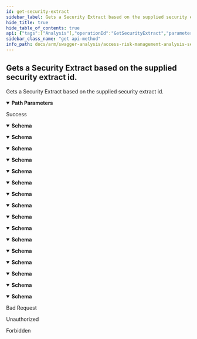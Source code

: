 ```yaml
---
id: get-security-extract
sidebar_label: Gets a Security Extract based on the supplied security extract id.
hide_title: true
hide_table_of_contents: true
api: {"tags":["Analysis"],"operationId":"GetSecurityExtract","parameters":[{"name":"securityExtractId","in":"path","description":"The unique identifier of the security extract.","required":true,"schema":{"type":"integer","format":"int32","minimum":1,"maximum":2147483647}}],"responses":{"200":{"description":"Success","content":{"application/json;odata.metadata=minimal;odata.streaming=true":{"schema":{"description":"Represents the model for extract.","type":"object","properties":{"id":{"format":"int32","description":"Identifier of the extract.","type":"integer"},"systemId":{"format":"int32","description":"Identifier of related system.","type":"integer"},"name":{"description":"Name of the extract.","type":"string"},"createdTimestampUtc":{"format":"date-time","description":"Created date of extract.","type":"string"},"type":{"enum":["undefined","sap","successFactors","ariba","concur","uConnect"],"type":"string"},"isExtractComplete":{"description":"Determines if extract is complete.","type":"boolean"}}}},"application/json;odata.metadata=minimal;odata.streaming=false":{"schema":{"description":"Represents the model for extract.","type":"object","properties":{"id":{"format":"int32","description":"Identifier of the extract.","type":"integer"},"systemId":{"format":"int32","description":"Identifier of related system.","type":"integer"},"name":{"description":"Name of the extract.","type":"string"},"createdTimestampUtc":{"format":"date-time","description":"Created date of extract.","type":"string"},"type":{"enum":["undefined","sap","successFactors","ariba","concur","uConnect"],"type":"string"},"isExtractComplete":{"description":"Determines if extract is complete.","type":"boolean"}}}},"application/json;odata.metadata=minimal":{"schema":{"description":"Represents the model for extract.","type":"object","properties":{"id":{"format":"int32","description":"Identifier of the extract.","type":"integer"},"systemId":{"format":"int32","description":"Identifier of related system.","type":"integer"},"name":{"description":"Name of the extract.","type":"string"},"createdTimestampUtc":{"format":"date-time","description":"Created date of extract.","type":"string"},"type":{"enum":["undefined","sap","successFactors","ariba","concur","uConnect"],"type":"string"},"isExtractComplete":{"description":"Determines if extract is complete.","type":"boolean"}}}},"application/json;odata.metadata=full;odata.streaming=true":{"schema":{"description":"Represents the model for extract.","type":"object","properties":{"id":{"format":"int32","description":"Identifier of the extract.","type":"integer"},"systemId":{"format":"int32","description":"Identifier of related system.","type":"integer"},"name":{"description":"Name of the extract.","type":"string"},"createdTimestampUtc":{"format":"date-time","description":"Created date of extract.","type":"string"},"type":{"enum":["undefined","sap","successFactors","ariba","concur","uConnect"],"type":"string"},"isExtractComplete":{"description":"Determines if extract is complete.","type":"boolean"}}}},"application/json;odata.metadata=full;odata.streaming=false":{"schema":{"description":"Represents the model for extract.","type":"object","properties":{"id":{"format":"int32","description":"Identifier of the extract.","type":"integer"},"systemId":{"format":"int32","description":"Identifier of related system.","type":"integer"},"name":{"description":"Name of the extract.","type":"string"},"createdTimestampUtc":{"format":"date-time","description":"Created date of extract.","type":"string"},"type":{"enum":["undefined","sap","successFactors","ariba","concur","uConnect"],"type":"string"},"isExtractComplete":{"description":"Determines if extract is complete.","type":"boolean"}}}},"application/json;odata.metadata=full":{"schema":{"description":"Represents the model for extract.","type":"object","properties":{"id":{"format":"int32","description":"Identifier of the extract.","type":"integer"},"systemId":{"format":"int32","description":"Identifier of related system.","type":"integer"},"name":{"description":"Name of the extract.","type":"string"},"createdTimestampUtc":{"format":"date-time","description":"Created date of extract.","type":"string"},"type":{"enum":["undefined","sap","successFactors","ariba","concur","uConnect"],"type":"string"},"isExtractComplete":{"description":"Determines if extract is complete.","type":"boolean"}}}},"application/json;odata.metadata=none;odata.streaming=true":{"schema":{"description":"Represents the model for extract.","type":"object","properties":{"id":{"format":"int32","description":"Identifier of the extract.","type":"integer"},"systemId":{"format":"int32","description":"Identifier of related system.","type":"integer"},"name":{"description":"Name of the extract.","type":"string"},"createdTimestampUtc":{"format":"date-time","description":"Created date of extract.","type":"string"},"type":{"enum":["undefined","sap","successFactors","ariba","concur","uConnect"],"type":"string"},"isExtractComplete":{"description":"Determines if extract is complete.","type":"boolean"}}}},"application/json;odata.metadata=none;odata.streaming=false":{"schema":{"description":"Represents the model for extract.","type":"object","properties":{"id":{"format":"int32","description":"Identifier of the extract.","type":"integer"},"systemId":{"format":"int32","description":"Identifier of related system.","type":"integer"},"name":{"description":"Name of the extract.","type":"string"},"createdTimestampUtc":{"format":"date-time","description":"Created date of extract.","type":"string"},"type":{"enum":["undefined","sap","successFactors","ariba","concur","uConnect"],"type":"string"},"isExtractComplete":{"description":"Determines if extract is complete.","type":"boolean"}}}},"application/json;odata.metadata=none":{"schema":{"description":"Represents the model for extract.","type":"object","properties":{"id":{"format":"int32","description":"Identifier of the extract.","type":"integer"},"systemId":{"format":"int32","description":"Identifier of related system.","type":"integer"},"name":{"description":"Name of the extract.","type":"string"},"createdTimestampUtc":{"format":"date-time","description":"Created date of extract.","type":"string"},"type":{"enum":["undefined","sap","successFactors","ariba","concur","uConnect"],"type":"string"},"isExtractComplete":{"description":"Determines if extract is complete.","type":"boolean"}}}},"application/json;odata.streaming=true":{"schema":{"description":"Represents the model for extract.","type":"object","properties":{"id":{"format":"int32","description":"Identifier of the extract.","type":"integer"},"systemId":{"format":"int32","description":"Identifier of related system.","type":"integer"},"name":{"description":"Name of the extract.","type":"string"},"createdTimestampUtc":{"format":"date-time","description":"Created date of extract.","type":"string"},"type":{"enum":["undefined","sap","successFactors","ariba","concur","uConnect"],"type":"string"},"isExtractComplete":{"description":"Determines if extract is complete.","type":"boolean"}}}},"application/json;odata.streaming=false":{"schema":{"description":"Represents the model for extract.","type":"object","properties":{"id":{"format":"int32","description":"Identifier of the extract.","type":"integer"},"systemId":{"format":"int32","description":"Identifier of related system.","type":"integer"},"name":{"description":"Name of the extract.","type":"string"},"createdTimestampUtc":{"format":"date-time","description":"Created date of extract.","type":"string"},"type":{"enum":["undefined","sap","successFactors","ariba","concur","uConnect"],"type":"string"},"isExtractComplete":{"description":"Determines if extract is complete.","type":"boolean"}}}},"application/json":{"schema":{"description":"Represents the model for extract.","type":"object","properties":{"id":{"format":"int32","description":"Identifier of the extract.","type":"integer"},"systemId":{"format":"int32","description":"Identifier of related system.","type":"integer"},"name":{"description":"Name of the extract.","type":"string"},"createdTimestampUtc":{"format":"date-time","description":"Created date of extract.","type":"string"},"type":{"enum":["undefined","sap","successFactors","ariba","concur","uConnect"],"type":"string"},"isExtractComplete":{"description":"Determines if extract is complete.","type":"boolean"}}}},"application/xml":{"schema":{"description":"Represents the model for extract.","type":"object","properties":{"id":{"format":"int32","description":"Identifier of the extract.","type":"integer"},"systemId":{"format":"int32","description":"Identifier of related system.","type":"integer"},"name":{"description":"Name of the extract.","type":"string"},"createdTimestampUtc":{"format":"date-time","description":"Created date of extract.","type":"string"},"type":{"enum":["undefined","sap","successFactors","ariba","concur","uConnect"],"type":"string"},"isExtractComplete":{"description":"Determines if extract is complete.","type":"boolean"}}}},"application/prs.odatatestxx-odata":{"schema":{"description":"Represents the model for extract.","type":"object","properties":{"id":{"format":"int32","description":"Identifier of the extract.","type":"integer"},"systemId":{"format":"int32","description":"Identifier of related system.","type":"integer"},"name":{"description":"Name of the extract.","type":"string"},"createdTimestampUtc":{"format":"date-time","description":"Created date of extract.","type":"string"},"type":{"enum":["undefined","sap","successFactors","ariba","concur","uConnect"],"type":"string"},"isExtractComplete":{"description":"Determines if extract is complete.","type":"boolean"}}}},"text/plain":{"schema":{"description":"Represents the model for extract.","type":"object","properties":{"id":{"format":"int32","description":"Identifier of the extract.","type":"integer"},"systemId":{"format":"int32","description":"Identifier of related system.","type":"integer"},"name":{"description":"Name of the extract.","type":"string"},"createdTimestampUtc":{"format":"date-time","description":"Created date of extract.","type":"string"},"type":{"enum":["undefined","sap","successFactors","ariba","concur","uConnect"],"type":"string"},"isExtractComplete":{"description":"Determines if extract is complete.","type":"boolean"}}}},"text/json":{"schema":{"description":"Represents the model for extract.","type":"object","properties":{"id":{"format":"int32","description":"Identifier of the extract.","type":"integer"},"systemId":{"format":"int32","description":"Identifier of related system.","type":"integer"},"name":{"description":"Name of the extract.","type":"string"},"createdTimestampUtc":{"format":"date-time","description":"Created date of extract.","type":"string"},"type":{"enum":["undefined","sap","successFactors","ariba","concur","uConnect"],"type":"string"},"isExtractComplete":{"description":"Determines if extract is complete.","type":"boolean"}}}}}},"400":{"description":"Bad Request"},"401":{"description":"Unauthorized"},"403":{"description":"Forbidden"}},"description":"Gets a Security Extract based on the supplied security extract id.","method":"get","path":"/api/analysis/extract/{securityExtractId}","info":{"version":"v1","title":"Access Risk Management Analysis Services"},"postman":{"name":"Gets a Security Extract based on the supplied security extract id.","description":{"type":"text/plain"},"url":{"path":["api","analysis","extract",":securityExtractId"],"host":["{{baseUrl}}"],"query":[],"variable":[{"disabled":false,"description":{"content":"(Required) The unique identifier of the security extract.","type":"text/plain"},"type":"any","value":"","key":"securityExtractId"}]},"header":[{"key":"Accept","value":"application/json;odata.metadata=minimal;odata.streaming=true"}],"method":"GET"}}
sidebar_class_name: "get api-method"
info_path: docs/arm/swagger-analysis/access-risk-management-analysis-services
---
```



## Gets a Security Extract based on the supplied security extract id.



Gets a Security Extract based on the supplied security extract id.

<details style={{"marginBottom":"1rem"}} data-collapsed={false} open={true}><summary style={{}}><strong>Path Parameters</strong></summary><div><ul><ParamsItem className={"paramsItem"} param={{"name":"securityExtractId","in":"path","description":"The unique identifier of the security extract.","required":true,"schema":{"type":"integer","format":"int32","minimum":1,"maximum":2147483647}}}></ParamsItem></ul></div></details><div><ApiTabs><TabItem label={"200"} value={"200"}><div>

Success

</div><div><MimeTabs groupId={"mime-type"}><TabItem label={"application/json;odata.metadata=minimal;odata.streaming=true"} value={"application/json;odata.metadata=minimal;odata.streaming=true"}><SchemaTabs groupId={"schema-tabs"}><TabItem label={"Schema"} value={"Schema"}><details style={{}} data-collapsed={false} open={true}><summary style={{"textAlign":"left"}}><strong>Schema</strong></summary><div style={{"textAlign":"left","marginLeft":"1rem"}}></div><ul style={{"marginLeft":"1rem"}}><SchemaItem collapsible={false} name={"id"} required={false} schemaDescription={"Identifier of the extract."} schemaName={"int32"} qualifierMessage={undefined} defaultValue={undefined}></SchemaItem><SchemaItem collapsible={false} name={"systemId"} required={false} schemaDescription={"Identifier of related system."} schemaName={"int32"} qualifierMessage={undefined} defaultValue={undefined}></SchemaItem><SchemaItem collapsible={false} name={"name"} required={false} schemaDescription={"Name of the extract."} schemaName={"string"} qualifierMessage={undefined} defaultValue={undefined}></SchemaItem><SchemaItem collapsible={false} name={"createdTimestampUtc"} required={false} schemaDescription={"Created date of extract."} schemaName={"date-time"} qualifierMessage={undefined} defaultValue={undefined}></SchemaItem><SchemaItem collapsible={false} name={"type"} required={false} schemaDescription={undefined} schemaName={"string"} qualifierMessage={"**Possible values:** [`undefined`, `sap`, `successFactors`, `ariba`, `concur`, `uConnect`]"} defaultValue={undefined}></SchemaItem><SchemaItem collapsible={false} name={"isExtractComplete"} required={false} schemaDescription={"Determines if extract is complete."} schemaName={"boolean"} qualifierMessage={undefined} defaultValue={undefined}></SchemaItem></ul></details></TabItem></SchemaTabs></TabItem><TabItem label={"application/json;odata.metadata=minimal;odata.streaming=false"} value={"application/json;odata.metadata=minimal;odata.streaming=false"}><SchemaTabs groupId={"schema-tabs"}><TabItem label={"Schema"} value={"Schema"}><details style={{}} data-collapsed={false} open={true}><summary style={{"textAlign":"left"}}><strong>Schema</strong></summary><div style={{"textAlign":"left","marginLeft":"1rem"}}></div><ul style={{"marginLeft":"1rem"}}><SchemaItem collapsible={false} name={"id"} required={false} schemaDescription={"Identifier of the extract."} schemaName={"int32"} qualifierMessage={undefined} defaultValue={undefined}></SchemaItem><SchemaItem collapsible={false} name={"systemId"} required={false} schemaDescription={"Identifier of related system."} schemaName={"int32"} qualifierMessage={undefined} defaultValue={undefined}></SchemaItem><SchemaItem collapsible={false} name={"name"} required={false} schemaDescription={"Name of the extract."} schemaName={"string"} qualifierMessage={undefined} defaultValue={undefined}></SchemaItem><SchemaItem collapsible={false} name={"createdTimestampUtc"} required={false} schemaDescription={"Created date of extract."} schemaName={"date-time"} qualifierMessage={undefined} defaultValue={undefined}></SchemaItem><SchemaItem collapsible={false} name={"type"} required={false} schemaDescription={undefined} schemaName={"string"} qualifierMessage={"**Possible values:** [`undefined`, `sap`, `successFactors`, `ariba`, `concur`, `uConnect`]"} defaultValue={undefined}></SchemaItem><SchemaItem collapsible={false} name={"isExtractComplete"} required={false} schemaDescription={"Determines if extract is complete."} schemaName={"boolean"} qualifierMessage={undefined} defaultValue={undefined}></SchemaItem></ul></details></TabItem></SchemaTabs></TabItem><TabItem label={"application/json;odata.metadata=minimal"} value={"application/json;odata.metadata=minimal"}><SchemaTabs groupId={"schema-tabs"}><TabItem label={"Schema"} value={"Schema"}><details style={{}} data-collapsed={false} open={true}><summary style={{"textAlign":"left"}}><strong>Schema</strong></summary><div style={{"textAlign":"left","marginLeft":"1rem"}}></div><ul style={{"marginLeft":"1rem"}}><SchemaItem collapsible={false} name={"id"} required={false} schemaDescription={"Identifier of the extract."} schemaName={"int32"} qualifierMessage={undefined} defaultValue={undefined}></SchemaItem><SchemaItem collapsible={false} name={"systemId"} required={false} schemaDescription={"Identifier of related system."} schemaName={"int32"} qualifierMessage={undefined} defaultValue={undefined}></SchemaItem><SchemaItem collapsible={false} name={"name"} required={false} schemaDescription={"Name of the extract."} schemaName={"string"} qualifierMessage={undefined} defaultValue={undefined}></SchemaItem><SchemaItem collapsible={false} name={"createdTimestampUtc"} required={false} schemaDescription={"Created date of extract."} schemaName={"date-time"} qualifierMessage={undefined} defaultValue={undefined}></SchemaItem><SchemaItem collapsible={false} name={"type"} required={false} schemaDescription={undefined} schemaName={"string"} qualifierMessage={"**Possible values:** [`undefined`, `sap`, `successFactors`, `ariba`, `concur`, `uConnect`]"} defaultValue={undefined}></SchemaItem><SchemaItem collapsible={false} name={"isExtractComplete"} required={false} schemaDescription={"Determines if extract is complete."} schemaName={"boolean"} qualifierMessage={undefined} defaultValue={undefined}></SchemaItem></ul></details></TabItem></SchemaTabs></TabItem><TabItem label={"application/json;odata.metadata=full;odata.streaming=true"} value={"application/json;odata.metadata=full;odata.streaming=true"}><SchemaTabs groupId={"schema-tabs"}><TabItem label={"Schema"} value={"Schema"}><details style={{}} data-collapsed={false} open={true}><summary style={{"textAlign":"left"}}><strong>Schema</strong></summary><div style={{"textAlign":"left","marginLeft":"1rem"}}></div><ul style={{"marginLeft":"1rem"}}><SchemaItem collapsible={false} name={"id"} required={false} schemaDescription={"Identifier of the extract."} schemaName={"int32"} qualifierMessage={undefined} defaultValue={undefined}></SchemaItem><SchemaItem collapsible={false} name={"systemId"} required={false} schemaDescription={"Identifier of related system."} schemaName={"int32"} qualifierMessage={undefined} defaultValue={undefined}></SchemaItem><SchemaItem collapsible={false} name={"name"} required={false} schemaDescription={"Name of the extract."} schemaName={"string"} qualifierMessage={undefined} defaultValue={undefined}></SchemaItem><SchemaItem collapsible={false} name={"createdTimestampUtc"} required={false} schemaDescription={"Created date of extract."} schemaName={"date-time"} qualifierMessage={undefined} defaultValue={undefined}></SchemaItem><SchemaItem collapsible={false} name={"type"} required={false} schemaDescription={undefined} schemaName={"string"} qualifierMessage={"**Possible values:** [`undefined`, `sap`, `successFactors`, `ariba`, `concur`, `uConnect`]"} defaultValue={undefined}></SchemaItem><SchemaItem collapsible={false} name={"isExtractComplete"} required={false} schemaDescription={"Determines if extract is complete."} schemaName={"boolean"} qualifierMessage={undefined} defaultValue={undefined}></SchemaItem></ul></details></TabItem></SchemaTabs></TabItem><TabItem label={"application/json;odata.metadata=full;odata.streaming=false"} value={"application/json;odata.metadata=full;odata.streaming=false"}><SchemaTabs groupId={"schema-tabs"}><TabItem label={"Schema"} value={"Schema"}><details style={{}} data-collapsed={false} open={true}><summary style={{"textAlign":"left"}}><strong>Schema</strong></summary><div style={{"textAlign":"left","marginLeft":"1rem"}}></div><ul style={{"marginLeft":"1rem"}}><SchemaItem collapsible={false} name={"id"} required={false} schemaDescription={"Identifier of the extract."} schemaName={"int32"} qualifierMessage={undefined} defaultValue={undefined}></SchemaItem><SchemaItem collapsible={false} name={"systemId"} required={false} schemaDescription={"Identifier of related system."} schemaName={"int32"} qualifierMessage={undefined} defaultValue={undefined}></SchemaItem><SchemaItem collapsible={false} name={"name"} required={false} schemaDescription={"Name of the extract."} schemaName={"string"} qualifierMessage={undefined} defaultValue={undefined}></SchemaItem><SchemaItem collapsible={false} name={"createdTimestampUtc"} required={false} schemaDescription={"Created date of extract."} schemaName={"date-time"} qualifierMessage={undefined} defaultValue={undefined}></SchemaItem><SchemaItem collapsible={false} name={"type"} required={false} schemaDescription={undefined} schemaName={"string"} qualifierMessage={"**Possible values:** [`undefined`, `sap`, `successFactors`, `ariba`, `concur`, `uConnect`]"} defaultValue={undefined}></SchemaItem><SchemaItem collapsible={false} name={"isExtractComplete"} required={false} schemaDescription={"Determines if extract is complete."} schemaName={"boolean"} qualifierMessage={undefined} defaultValue={undefined}></SchemaItem></ul></details></TabItem></SchemaTabs></TabItem><TabItem label={"application/json;odata.metadata=full"} value={"application/json;odata.metadata=full"}><SchemaTabs groupId={"schema-tabs"}><TabItem label={"Schema"} value={"Schema"}><details style={{}} data-collapsed={false} open={true}><summary style={{"textAlign":"left"}}><strong>Schema</strong></summary><div style={{"textAlign":"left","marginLeft":"1rem"}}></div><ul style={{"marginLeft":"1rem"}}><SchemaItem collapsible={false} name={"id"} required={false} schemaDescription={"Identifier of the extract."} schemaName={"int32"} qualifierMessage={undefined} defaultValue={undefined}></SchemaItem><SchemaItem collapsible={false} name={"systemId"} required={false} schemaDescription={"Identifier of related system."} schemaName={"int32"} qualifierMessage={undefined} defaultValue={undefined}></SchemaItem><SchemaItem collapsible={false} name={"name"} required={false} schemaDescription={"Name of the extract."} schemaName={"string"} qualifierMessage={undefined} defaultValue={undefined}></SchemaItem><SchemaItem collapsible={false} name={"createdTimestampUtc"} required={false} schemaDescription={"Created date of extract."} schemaName={"date-time"} qualifierMessage={undefined} defaultValue={undefined}></SchemaItem><SchemaItem collapsible={false} name={"type"} required={false} schemaDescription={undefined} schemaName={"string"} qualifierMessage={"**Possible values:** [`undefined`, `sap`, `successFactors`, `ariba`, `concur`, `uConnect`]"} defaultValue={undefined}></SchemaItem><SchemaItem collapsible={false} name={"isExtractComplete"} required={false} schemaDescription={"Determines if extract is complete."} schemaName={"boolean"} qualifierMessage={undefined} defaultValue={undefined}></SchemaItem></ul></details></TabItem></SchemaTabs></TabItem><TabItem label={"application/json;odata.metadata=none;odata.streaming=true"} value={"application/json;odata.metadata=none;odata.streaming=true"}><SchemaTabs groupId={"schema-tabs"}><TabItem label={"Schema"} value={"Schema"}><details style={{}} data-collapsed={false} open={true}><summary style={{"textAlign":"left"}}><strong>Schema</strong></summary><div style={{"textAlign":"left","marginLeft":"1rem"}}></div><ul style={{"marginLeft":"1rem"}}><SchemaItem collapsible={false} name={"id"} required={false} schemaDescription={"Identifier of the extract."} schemaName={"int32"} qualifierMessage={undefined} defaultValue={undefined}></SchemaItem><SchemaItem collapsible={false} name={"systemId"} required={false} schemaDescription={"Identifier of related system."} schemaName={"int32"} qualifierMessage={undefined} defaultValue={undefined}></SchemaItem><SchemaItem collapsible={false} name={"name"} required={false} schemaDescription={"Name of the extract."} schemaName={"string"} qualifierMessage={undefined} defaultValue={undefined}></SchemaItem><SchemaItem collapsible={false} name={"createdTimestampUtc"} required={false} schemaDescription={"Created date of extract."} schemaName={"date-time"} qualifierMessage={undefined} defaultValue={undefined}></SchemaItem><SchemaItem collapsible={false} name={"type"} required={false} schemaDescription={undefined} schemaName={"string"} qualifierMessage={"**Possible values:** [`undefined`, `sap`, `successFactors`, `ariba`, `concur`, `uConnect`]"} defaultValue={undefined}></SchemaItem><SchemaItem collapsible={false} name={"isExtractComplete"} required={false} schemaDescription={"Determines if extract is complete."} schemaName={"boolean"} qualifierMessage={undefined} defaultValue={undefined}></SchemaItem></ul></details></TabItem></SchemaTabs></TabItem><TabItem label={"application/json;odata.metadata=none;odata.streaming=false"} value={"application/json;odata.metadata=none;odata.streaming=false"}><SchemaTabs groupId={"schema-tabs"}><TabItem label={"Schema"} value={"Schema"}><details style={{}} data-collapsed={false} open={true}><summary style={{"textAlign":"left"}}><strong>Schema</strong></summary><div style={{"textAlign":"left","marginLeft":"1rem"}}></div><ul style={{"marginLeft":"1rem"}}><SchemaItem collapsible={false} name={"id"} required={false} schemaDescription={"Identifier of the extract."} schemaName={"int32"} qualifierMessage={undefined} defaultValue={undefined}></SchemaItem><SchemaItem collapsible={false} name={"systemId"} required={false} schemaDescription={"Identifier of related system."} schemaName={"int32"} qualifierMessage={undefined} defaultValue={undefined}></SchemaItem><SchemaItem collapsible={false} name={"name"} required={false} schemaDescription={"Name of the extract."} schemaName={"string"} qualifierMessage={undefined} defaultValue={undefined}></SchemaItem><SchemaItem collapsible={false} name={"createdTimestampUtc"} required={false} schemaDescription={"Created date of extract."} schemaName={"date-time"} qualifierMessage={undefined} defaultValue={undefined}></SchemaItem><SchemaItem collapsible={false} name={"type"} required={false} schemaDescription={undefined} schemaName={"string"} qualifierMessage={"**Possible values:** [`undefined`, `sap`, `successFactors`, `ariba`, `concur`, `uConnect`]"} defaultValue={undefined}></SchemaItem><SchemaItem collapsible={false} name={"isExtractComplete"} required={false} schemaDescription={"Determines if extract is complete."} schemaName={"boolean"} qualifierMessage={undefined} defaultValue={undefined}></SchemaItem></ul></details></TabItem></SchemaTabs></TabItem><TabItem label={"application/json;odata.metadata=none"} value={"application/json;odata.metadata=none"}><SchemaTabs groupId={"schema-tabs"}><TabItem label={"Schema"} value={"Schema"}><details style={{}} data-collapsed={false} open={true}><summary style={{"textAlign":"left"}}><strong>Schema</strong></summary><div style={{"textAlign":"left","marginLeft":"1rem"}}></div><ul style={{"marginLeft":"1rem"}}><SchemaItem collapsible={false} name={"id"} required={false} schemaDescription={"Identifier of the extract."} schemaName={"int32"} qualifierMessage={undefined} defaultValue={undefined}></SchemaItem><SchemaItem collapsible={false} name={"systemId"} required={false} schemaDescription={"Identifier of related system."} schemaName={"int32"} qualifierMessage={undefined} defaultValue={undefined}></SchemaItem><SchemaItem collapsible={false} name={"name"} required={false} schemaDescription={"Name of the extract."} schemaName={"string"} qualifierMessage={undefined} defaultValue={undefined}></SchemaItem><SchemaItem collapsible={false} name={"createdTimestampUtc"} required={false} schemaDescription={"Created date of extract."} schemaName={"date-time"} qualifierMessage={undefined} defaultValue={undefined}></SchemaItem><SchemaItem collapsible={false} name={"type"} required={false} schemaDescription={undefined} schemaName={"string"} qualifierMessage={"**Possible values:** [`undefined`, `sap`, `successFactors`, `ariba`, `concur`, `uConnect`]"} defaultValue={undefined}></SchemaItem><SchemaItem collapsible={false} name={"isExtractComplete"} required={false} schemaDescription={"Determines if extract is complete."} schemaName={"boolean"} qualifierMessage={undefined} defaultValue={undefined}></SchemaItem></ul></details></TabItem></SchemaTabs></TabItem><TabItem label={"application/json;odata.streaming=true"} value={"application/json;odata.streaming=true"}><SchemaTabs groupId={"schema-tabs"}><TabItem label={"Schema"} value={"Schema"}><details style={{}} data-collapsed={false} open={true}><summary style={{"textAlign":"left"}}><strong>Schema</strong></summary><div style={{"textAlign":"left","marginLeft":"1rem"}}></div><ul style={{"marginLeft":"1rem"}}><SchemaItem collapsible={false} name={"id"} required={false} schemaDescription={"Identifier of the extract."} schemaName={"int32"} qualifierMessage={undefined} defaultValue={undefined}></SchemaItem><SchemaItem collapsible={false} name={"systemId"} required={false} schemaDescription={"Identifier of related system."} schemaName={"int32"} qualifierMessage={undefined} defaultValue={undefined}></SchemaItem><SchemaItem collapsible={false} name={"name"} required={false} schemaDescription={"Name of the extract."} schemaName={"string"} qualifierMessage={undefined} defaultValue={undefined}></SchemaItem><SchemaItem collapsible={false} name={"createdTimestampUtc"} required={false} schemaDescription={"Created date of extract."} schemaName={"date-time"} qualifierMessage={undefined} defaultValue={undefined}></SchemaItem><SchemaItem collapsible={false} name={"type"} required={false} schemaDescription={undefined} schemaName={"string"} qualifierMessage={"**Possible values:** [`undefined`, `sap`, `successFactors`, `ariba`, `concur`, `uConnect`]"} defaultValue={undefined}></SchemaItem><SchemaItem collapsible={false} name={"isExtractComplete"} required={false} schemaDescription={"Determines if extract is complete."} schemaName={"boolean"} qualifierMessage={undefined} defaultValue={undefined}></SchemaItem></ul></details></TabItem></SchemaTabs></TabItem><TabItem label={"application/json;odata.streaming=false"} value={"application/json;odata.streaming=false"}><SchemaTabs groupId={"schema-tabs"}><TabItem label={"Schema"} value={"Schema"}><details style={{}} data-collapsed={false} open={true}><summary style={{"textAlign":"left"}}><strong>Schema</strong></summary><div style={{"textAlign":"left","marginLeft":"1rem"}}></div><ul style={{"marginLeft":"1rem"}}><SchemaItem collapsible={false} name={"id"} required={false} schemaDescription={"Identifier of the extract."} schemaName={"int32"} qualifierMessage={undefined} defaultValue={undefined}></SchemaItem><SchemaItem collapsible={false} name={"systemId"} required={false} schemaDescription={"Identifier of related system."} schemaName={"int32"} qualifierMessage={undefined} defaultValue={undefined}></SchemaItem><SchemaItem collapsible={false} name={"name"} required={false} schemaDescription={"Name of the extract."} schemaName={"string"} qualifierMessage={undefined} defaultValue={undefined}></SchemaItem><SchemaItem collapsible={false} name={"createdTimestampUtc"} required={false} schemaDescription={"Created date of extract."} schemaName={"date-time"} qualifierMessage={undefined} defaultValue={undefined}></SchemaItem><SchemaItem collapsible={false} name={"type"} required={false} schemaDescription={undefined} schemaName={"string"} qualifierMessage={"**Possible values:** [`undefined`, `sap`, `successFactors`, `ariba`, `concur`, `uConnect`]"} defaultValue={undefined}></SchemaItem><SchemaItem collapsible={false} name={"isExtractComplete"} required={false} schemaDescription={"Determines if extract is complete."} schemaName={"boolean"} qualifierMessage={undefined} defaultValue={undefined}></SchemaItem></ul></details></TabItem></SchemaTabs></TabItem><TabItem label={"application/json"} value={"application/json"}><SchemaTabs groupId={"schema-tabs"}><TabItem label={"Schema"} value={"Schema"}><details style={{}} data-collapsed={false} open={true}><summary style={{"textAlign":"left"}}><strong>Schema</strong></summary><div style={{"textAlign":"left","marginLeft":"1rem"}}></div><ul style={{"marginLeft":"1rem"}}><SchemaItem collapsible={false} name={"id"} required={false} schemaDescription={"Identifier of the extract."} schemaName={"int32"} qualifierMessage={undefined} defaultValue={undefined}></SchemaItem><SchemaItem collapsible={false} name={"systemId"} required={false} schemaDescription={"Identifier of related system."} schemaName={"int32"} qualifierMessage={undefined} defaultValue={undefined}></SchemaItem><SchemaItem collapsible={false} name={"name"} required={false} schemaDescription={"Name of the extract."} schemaName={"string"} qualifierMessage={undefined} defaultValue={undefined}></SchemaItem><SchemaItem collapsible={false} name={"createdTimestampUtc"} required={false} schemaDescription={"Created date of extract."} schemaName={"date-time"} qualifierMessage={undefined} defaultValue={undefined}></SchemaItem><SchemaItem collapsible={false} name={"type"} required={false} schemaDescription={undefined} schemaName={"string"} qualifierMessage={"**Possible values:** [`undefined`, `sap`, `successFactors`, `ariba`, `concur`, `uConnect`]"} defaultValue={undefined}></SchemaItem><SchemaItem collapsible={false} name={"isExtractComplete"} required={false} schemaDescription={"Determines if extract is complete."} schemaName={"boolean"} qualifierMessage={undefined} defaultValue={undefined}></SchemaItem></ul></details></TabItem></SchemaTabs></TabItem><TabItem label={"application/xml"} value={"application/xml"}><SchemaTabs groupId={"schema-tabs"}><TabItem label={"Schema"} value={"Schema"}><details style={{}} data-collapsed={false} open={true}><summary style={{"textAlign":"left"}}><strong>Schema</strong></summary><div style={{"textAlign":"left","marginLeft":"1rem"}}></div><ul style={{"marginLeft":"1rem"}}><SchemaItem collapsible={false} name={"id"} required={false} schemaDescription={"Identifier of the extract."} schemaName={"int32"} qualifierMessage={undefined} defaultValue={undefined}></SchemaItem><SchemaItem collapsible={false} name={"systemId"} required={false} schemaDescription={"Identifier of related system."} schemaName={"int32"} qualifierMessage={undefined} defaultValue={undefined}></SchemaItem><SchemaItem collapsible={false} name={"name"} required={false} schemaDescription={"Name of the extract."} schemaName={"string"} qualifierMessage={undefined} defaultValue={undefined}></SchemaItem><SchemaItem collapsible={false} name={"createdTimestampUtc"} required={false} schemaDescription={"Created date of extract."} schemaName={"date-time"} qualifierMessage={undefined} defaultValue={undefined}></SchemaItem><SchemaItem collapsible={false} name={"type"} required={false} schemaDescription={undefined} schemaName={"string"} qualifierMessage={"**Possible values:** [`undefined`, `sap`, `successFactors`, `ariba`, `concur`, `uConnect`]"} defaultValue={undefined}></SchemaItem><SchemaItem collapsible={false} name={"isExtractComplete"} required={false} schemaDescription={"Determines if extract is complete."} schemaName={"boolean"} qualifierMessage={undefined} defaultValue={undefined}></SchemaItem></ul></details></TabItem></SchemaTabs></TabItem><TabItem label={"application/prs.odatatestxx-odata"} value={"application/prs.odatatestxx-odata"}><SchemaTabs groupId={"schema-tabs"}><TabItem label={"Schema"} value={"Schema"}><details style={{}} data-collapsed={false} open={true}><summary style={{"textAlign":"left"}}><strong>Schema</strong></summary><div style={{"textAlign":"left","marginLeft":"1rem"}}></div><ul style={{"marginLeft":"1rem"}}><SchemaItem collapsible={false} name={"id"} required={false} schemaDescription={"Identifier of the extract."} schemaName={"int32"} qualifierMessage={undefined} defaultValue={undefined}></SchemaItem><SchemaItem collapsible={false} name={"systemId"} required={false} schemaDescription={"Identifier of related system."} schemaName={"int32"} qualifierMessage={undefined} defaultValue={undefined}></SchemaItem><SchemaItem collapsible={false} name={"name"} required={false} schemaDescription={"Name of the extract."} schemaName={"string"} qualifierMessage={undefined} defaultValue={undefined}></SchemaItem><SchemaItem collapsible={false} name={"createdTimestampUtc"} required={false} schemaDescription={"Created date of extract."} schemaName={"date-time"} qualifierMessage={undefined} defaultValue={undefined}></SchemaItem><SchemaItem collapsible={false} name={"type"} required={false} schemaDescription={undefined} schemaName={"string"} qualifierMessage={"**Possible values:** [`undefined`, `sap`, `successFactors`, `ariba`, `concur`, `uConnect`]"} defaultValue={undefined}></SchemaItem><SchemaItem collapsible={false} name={"isExtractComplete"} required={false} schemaDescription={"Determines if extract is complete."} schemaName={"boolean"} qualifierMessage={undefined} defaultValue={undefined}></SchemaItem></ul></details></TabItem></SchemaTabs></TabItem><TabItem label={"text/plain"} value={"text/plain"}><SchemaTabs groupId={"schema-tabs"}><TabItem label={"Schema"} value={"Schema"}><details style={{}} data-collapsed={false} open={true}><summary style={{"textAlign":"left"}}><strong>Schema</strong></summary><div style={{"textAlign":"left","marginLeft":"1rem"}}></div><ul style={{"marginLeft":"1rem"}}><SchemaItem collapsible={false} name={"id"} required={false} schemaDescription={"Identifier of the extract."} schemaName={"int32"} qualifierMessage={undefined} defaultValue={undefined}></SchemaItem><SchemaItem collapsible={false} name={"systemId"} required={false} schemaDescription={"Identifier of related system."} schemaName={"int32"} qualifierMessage={undefined} defaultValue={undefined}></SchemaItem><SchemaItem collapsible={false} name={"name"} required={false} schemaDescription={"Name of the extract."} schemaName={"string"} qualifierMessage={undefined} defaultValue={undefined}></SchemaItem><SchemaItem collapsible={false} name={"createdTimestampUtc"} required={false} schemaDescription={"Created date of extract."} schemaName={"date-time"} qualifierMessage={undefined} defaultValue={undefined}></SchemaItem><SchemaItem collapsible={false} name={"type"} required={false} schemaDescription={undefined} schemaName={"string"} qualifierMessage={"**Possible values:** [`undefined`, `sap`, `successFactors`, `ariba`, `concur`, `uConnect`]"} defaultValue={undefined}></SchemaItem><SchemaItem collapsible={false} name={"isExtractComplete"} required={false} schemaDescription={"Determines if extract is complete."} schemaName={"boolean"} qualifierMessage={undefined} defaultValue={undefined}></SchemaItem></ul></details></TabItem></SchemaTabs></TabItem><TabItem label={"text/json"} value={"text/json"}><SchemaTabs groupId={"schema-tabs"}><TabItem label={"Schema"} value={"Schema"}><details style={{}} data-collapsed={false} open={true}><summary style={{"textAlign":"left"}}><strong>Schema</strong></summary><div style={{"textAlign":"left","marginLeft":"1rem"}}></div><ul style={{"marginLeft":"1rem"}}><SchemaItem collapsible={false} name={"id"} required={false} schemaDescription={"Identifier of the extract."} schemaName={"int32"} qualifierMessage={undefined} defaultValue={undefined}></SchemaItem><SchemaItem collapsible={false} name={"systemId"} required={false} schemaDescription={"Identifier of related system."} schemaName={"int32"} qualifierMessage={undefined} defaultValue={undefined}></SchemaItem><SchemaItem collapsible={false} name={"name"} required={false} schemaDescription={"Name of the extract."} schemaName={"string"} qualifierMessage={undefined} defaultValue={undefined}></SchemaItem><SchemaItem collapsible={false} name={"createdTimestampUtc"} required={false} schemaDescription={"Created date of extract."} schemaName={"date-time"} qualifierMessage={undefined} defaultValue={undefined}></SchemaItem><SchemaItem collapsible={false} name={"type"} required={false} schemaDescription={undefined} schemaName={"string"} qualifierMessage={"**Possible values:** [`undefined`, `sap`, `successFactors`, `ariba`, `concur`, `uConnect`]"} defaultValue={undefined}></SchemaItem><SchemaItem collapsible={false} name={"isExtractComplete"} required={false} schemaDescription={"Determines if extract is complete."} schemaName={"boolean"} qualifierMessage={undefined} defaultValue={undefined}></SchemaItem></ul></details></TabItem></SchemaTabs></TabItem></MimeTabs></div></TabItem><TabItem label={"400"} value={"400"}><div>

Bad Request

</div><div></div></TabItem><TabItem label={"401"} value={"401"}><div>

Unauthorized

</div><div></div></TabItem><TabItem label={"403"} value={"403"}><div>

Forbidden

</div><div></div></TabItem></ApiTabs></div>
      